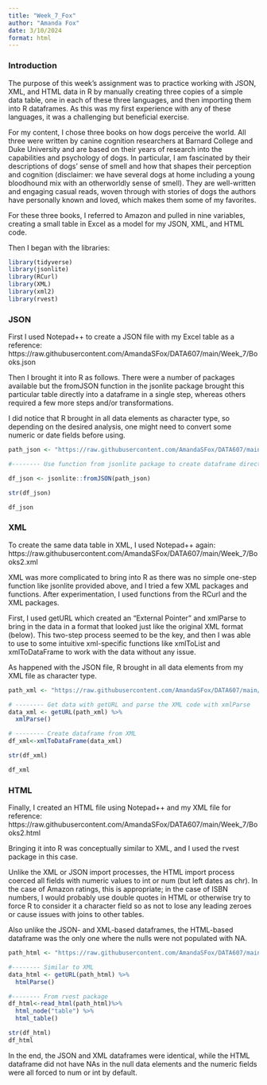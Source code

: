 ```yaml
---
title: "Week_7_Fox"
author: "Amanda Fox"
date: 3/10/2024
format: html
---
```


### Introduction
  
The purpose of this week's assignment was to practice working with JSON, XML, and HTML data in R by manually creating three copies of a simple data table, one in each of these three languages, and then importing them into R dataframes. As this was my first experience with any of these languages, it was a challenging but beneficial exercise.

For my content, I chose three books on how dogs perceive the world. All three were written by canine cognition researchers at Barnard College and Duke University and are based on their years of research into the capabilities and psychology of dogs. In particular, I am fascinated by their descriptions of dogs' sense of smell and how that shapes their perception and cognition (disclaimer: we have several dogs at home including a young bloodhound mix with an otherworldly sense of smell). They are well-written and engaging casual reads, woven through with stories of dogs the authors have personally known and loved, which makes them some of my favorites.

For these three books, I referred to Amazon and pulled in nine variables, creating a small table in Excel as a model for my JSON, XML, and HTML code.

Then I began with the libraries:

```r

library(tidyverse)
library(jsonlite)
library(RCurl)
library(XML)
library(xml2)
library(rvest)

```

### JSON

First I used Notepad++ to create a JSON file with my Excel table as a reference: https://raw.githubusercontent.com/AmandaSFox/DATA607/main/Week_7/Books.json

Then I brought it into R as follows. There were a number of packages available but the fromJSON function in the jsonlite package brought this particular table directly into a dataframe in a single step, whereas others required a few more steps and/or transformations.

I did notice that R brought in all data elements as character type, so depending on the desired analysis, one might need to convert some numeric or date fields before using.

```r

path_json <- "https://raw.githubusercontent.com/AmandaSFox/DATA607/main/Week_7/Books.json"

#-------- Use function from jsonlite package to create dataframe directly from JSON file in one step

df_json <- jsonlite::fromJSON(path_json) 

str(df_json)

df_json

```
### XML

To create the same data table in XML, I used Notepad++ again: https://raw.githubusercontent.com/AmandaSFox/DATA607/main/Week_7/Books2.xml

XML was more complicated to bring into R as there was no simple one-step function like jsonlite provided above, and I tried a few XML packages and functions. After experimentation, I used functions from the RCurl and the XML packages.

First, I used getURL which created an "External Pointer" and xmlParse to bring in the data in a format that looked just like the original XML format (below). This two-step process seemed to be the key, and then I was able to use to some intuitive xml-specific functions like xmlToList and xmlToDataFrame to work with the data without any issue.

As happened with the JSON file, R brought in all data elements from my XML file as character type. 

```r

path_xml <- "https://raw.githubusercontent.com/AmandaSFox/DATA607/main/Week_7/Books2.xml"

# -------- Get data with getURL and parse the XML code with xmlParse
data_xml <- getURL(path_xml) %>% 
  xmlParse()

# -------- Create dataframe from XML
df_xml<-xmlToDataFrame(data_xml) 

str(df_xml)

df_xml

```

### HTML

Finally, I created an HTML file using Notepad++ and my XML file for reference: 
https://raw.githubusercontent.com/AmandaSFox/DATA607/main/Week_7/Books2.html

Bringing it into R was conceptually similar to XML, and I used the rvest package in this case.

Unlike the XML or JSON import processes, the HTML import process coerced all fields with numeric values to int or num (but left dates as chr). In the case of Amazon ratings, this is appropriate; in the case of ISBN numbers, I would probably use double quotes in HTML or otherwise try to force R to consider it a character field so as not to lose any leading zeroes or cause issues with  joins to other tables. 

Also unlike the JSON- and XML-based dataframes, the HTML-based dataframe was the only one where the nulls were not populated with NA. 

```r

path_html <- "https://raw.githubusercontent.com/AmandaSFox/DATA607/main/Week_7/Books2.html"

#-------- Similar to XML
data_html <- getURL(path_html) %>% 
  htmlParse()

#-------- From rvest package
df_html<-read_html(path_html)%>%
  html_node("table") %>%
  html_table()

str(df_html)
df_html

```

In the end, the JSON and XML dataframes were identical, while the HTML dataframe did not have NAs in the null data elements and the numeric fields were all forced to num or int by default.